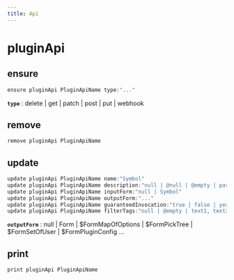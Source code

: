 ```yaml
---
title: Api
---
```


# pluginApi

## ensure

```js filename="Terminal" copy
ensure pluginApi PluginApiName type:"..."
```

**`type`**
 : delete | get | patch | post | put | webhook


## remove

```js filename="Terminal" copy
remove pluginApi PluginApiName
```


## update

```js filename="Terminal" copy
update pluginApi PluginApiName name:"Symbol"
update pluginApi PluginApiName description:"null | @null | @empty | paragraph"
update pluginApi PluginApiName inputForm:"null | Symbol"
update pluginApi PluginApiName outputForm:"..."
update pluginApi PluginApiName guaranteedInvocation:"true | false | yes | no"
update pluginApi PluginApiName filterTags:"null | @empty | text1, text2, ..."
```

**`outputForm`**
 : null | Form | $FormMapOfOptions | $FormPickTree | $FormSetOfUser | $FormPluginConfig ...


## print

```js filename="Terminal" copy
print pluginApi PluginApiName
```


